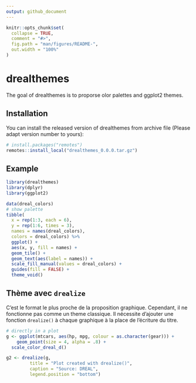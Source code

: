 ```yaml
---
output: github_document
---
```


<!-- README.md is generated from README.Rmd. Please edit that file -->

```r
knitr::opts_chunk$set(
  collapse = TRUE,
  comment = "#>",
  fig.path = "man/figures/README-",
  out.width = "100%"
)
```
# drealthemes

<!-- badges: start -->
<!-- badges: end -->

The goal of drealthemes is to proporse olor palettes and ggplot2 themes.

## Installation

You can install the released version of drealthemes from archive file (Please adapt version number to yours):

```r
# install.packages("remotes")
remotes::install_local("drealthemes_0.0.0.tar.gz")
```

## Example

```r
library(drealthemes)
library(dplyr)
library(ggplot2)

data(dreal_colors)
# show palette
tibble(
  x = rep(1:3, each = 6),
  y = rep(1:6, times = 3),
  names = names(dreal_colors), 
  colors = dreal_colors) %>% 
  ggplot() +
  aes(x, y, fill = names) +
  geom_tile() +
  geom_text(aes(label = names)) +
  scale_fill_manual(values = dreal_colors) +
  guides(fill = FALSE) +
  theme_void()
```

## Thème avec `drealize`

C'est le format le plus proche de la proposition graphique. Cependant, il ne fonctionne pas comme un theme classique. Il nécessite d'ajouter une fonction `drealize()` à chaque graphique à la place de l'écriture du titre.

```r
# directly in a plot
g <- ggplot(mtcars, aes(hp, mpg, colour = as.character(gear))) +
    geom_point(size = 4, alpha = .8) +
  scale_color_dreal_d()

g2 <- drealize(g, 
         title = "Plot created with drealize()",
         caption = "Source: DREAL",
         legend.position = "bottom")
```
